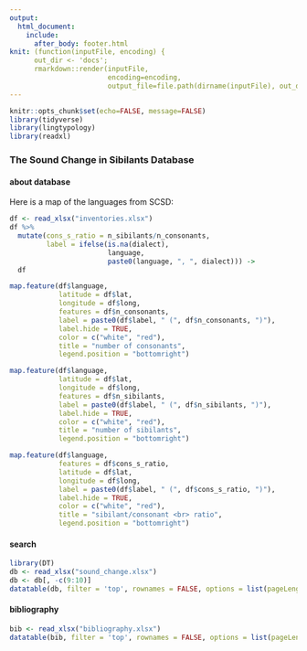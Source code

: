```yaml
---
output: 
  html_document:
    include:
      after_body: footer.html
knit: (function(inputFile, encoding) { 
      out_dir <- 'docs';
      rmarkdown::render(inputFile,
                        encoding=encoding, 
                        output_file=file.path(dirname(inputFile), out_dir, 'index.html')) })
---
```


```r
knitr::opts_chunk$set(echo=FALSE, message=FALSE)
library(tidyverse)
library(lingtypology)
library(readxl)
```

###  The Sound Change in Sibilants Database {.tabset .tabset-fade .tabset-pills}

#### about database
Here is a map of the languages from SCSD:
```r
df <- read_xlsx("inventories.xlsx")
df %>% 
  mutate(cons_s_ratio = n_sibilants/n_consonants,
         label = ifelse(is.na(dialect), 
                        language,
                        paste0(language, ", ", dialect))) ->
  df

map.feature(df$language,
            latitude = df$lat,
            longitude = df$long,
            features = df$n_consonants,
            label = paste0(df$label, " (", df$n_consonants, ")"),
            label.hide = TRUE,
            color = c("white", "red"),
            title = "number of consonants",
            legend.position = "bottomright")

map.feature(df$language,
            latitude = df$lat,
            longitude = df$long,
            features = df$n_sibilants,
            label = paste0(df$label, " (", df$n_sibilants, ")"),
            label.hide = TRUE,
            color = c("white", "red"),
            title = "number of sibilants",
            legend.position = "bottomright")

map.feature(df$language,
            features = df$cons_s_ratio,
            latitude = df$lat,
            longitude = df$long,
            label = paste0(df$label, " (", df$cons_s_ratio, ")"),
            label.hide = TRUE,
            color = c("white", "red"),
            title = "sibilant/consonant <br> ratio",
            legend.position = "bottomright")
```


#### search
```r
library(DT)
db <- read_xlsx("sound_change.xlsx")
db <- db[, -c(9:10)]
datatable(db, filter = 'top', rownames = FALSE, options = list(pageLength = 20, dom = 'tip'), escape = FALSE)
```

#### bibliography
```r
bib <- read_xlsx("bibliography.xlsx")
datatable(bib, filter = 'top', rownames = FALSE, options = list(pageLength = 20, dom = 'tip'), escape = FALSE)
```

